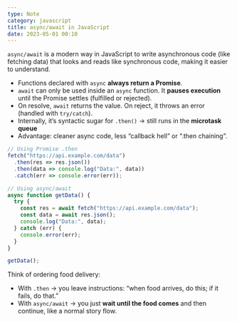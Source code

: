 ```yaml
---
type: Note
category: javascript
title: async/await in JavaScript
date: 2023-05-01 00:10
---
```


`async/await` is a modern way in JavaScript to write asynchronous code (like fetching data) that looks and reads like synchronous code, making it easier to understand.
*   Functions declared with `async` **always return a Promise**.
*   `await` can only be used inside an `async` function. It **pauses execution** until the Promise settles (fulfilled or rejected).
*   On resolve, `await` returns the value. On reject, it throws an error (handled with `try/catch`).
*   Internally, it’s syntactic sugar for `.then()` → still runs in the **microtask queue**
*   Advantage: cleaner async code, less “callback hell” or “.then chaining”.

```javascript
// Using Promise .then
fetch("https://api.example.com/data")
  .then(res => res.json())
  .then(data => console.log("Data:", data))
  .catch(err => console.error(err));

// Using async/await
async function getData() {
  try {
    const res = await fetch("https://api.example.com/data");
    const data = await res.json();
    console.log("Data:", data);
  } catch (err) {
    console.error(err);
  }
}

getData();
```

Think of ordering food delivery:
*   With `.then` → you leave instructions: “when food arrives, do this; if it fails, do that.”
*   With `async/await` → you just **wait until the food comes** and then continue, like a normal story flow.